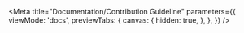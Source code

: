 
<Meta
  title="Documentation/Contribution Guideline"
  parameters={{
    viewMode: 'docs',
    previewTabs: {
      canvas: {
        hidden: true,
      },
    },
  }}
/>

<Contributing />
